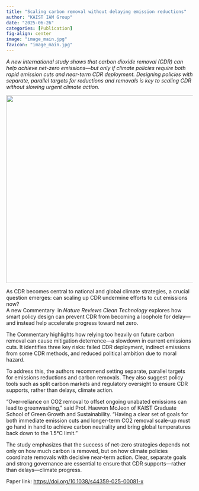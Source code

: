 ```yaml
---
title: "Scaling carbon removal without delaying emission reductions"
author: "KAIST IAM Group"
date: "2025-06-26"
categories: [Publication]
fig-align: center
image: "image_main.jpg"
favicon: "image_main.jpg"
---
```


*A new international study shows that carbon dioxide removal (CDR) can help achieve net-zero emissions—but only if climate policies require both rapid emission cuts and near-term CDR deployment. Designing policies with separate, parallel targets for reductions and removals is key to scaling CDR without slowing urgent climate action.*

![](image_main.jpg){fig-align="center" width="506"}

As CDR becomes central to national and global climate strategies, a crucial question emerges: can scaling up CDR undermine efforts to cut emissions now?\
A new Commentary  in *Nature Reviews Clean Technology* explores how smart policy design can prevent CDR from becoming a loophole for delay—and instead help accelerate progress toward net zero.

The Commentary highlights how relying too heavily on future carbon removal can cause mitigation deterrence—a slowdown in current emissions cuts. It identifies three key risks: failed CDR deployment, indirect emissions from some CDR methods, and reduced political ambition due to moral hazard.

To address this, the authors recommend setting separate, parallel targets for emissions reductions and carbon removals. They also suggest policy tools such as split carbon markets and regulatory oversight to ensure CDR supports, rather than delays, climate action.

“Over-reliance on CO2 removal to offset ongoing unabated emissions can lead to greenwashing,” said Prof. Haewon McJeon of KAIST Graduate School of Green Growth and Sustainability. “Having a clear set of goals for both immediate emission cuts and longer-term CO2 removal scale-up must go hand in hand to achieve carbon neutrality and bring global temperatures back down to the 1.5°C limit.”

The study emphasizes that the success of net-zero strategies depends not only on how much carbon is removed, but on how climate policies coordinate removals with decisive near-term action. Clear, separate goals and strong governance are essential to ensure that CDR supports—rather than delays—climate progress.

Paper link: <https://doi.org/10.1038/s44359-025-00081-x>
